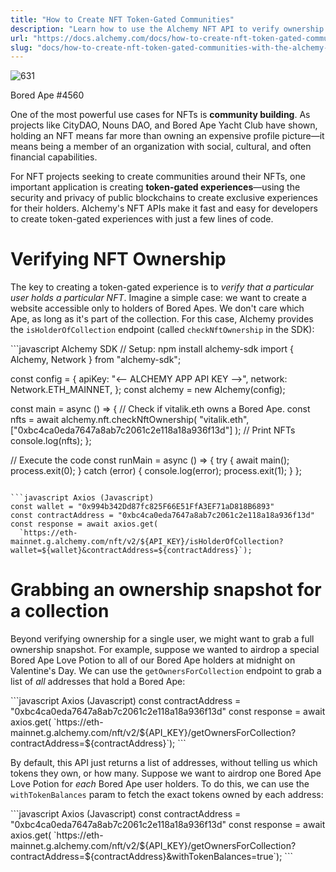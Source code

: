 ```yaml
---
title: "How to Create NFT Token-Gated Communities"
description: "Learn how to use the Alchemy NFT API to verify ownership of an NFT, or grab a complete ownership snapshot for a collection!"
url: "https://docs.alchemy.com/docs/how-to-create-nft-token-gated-communities-with-the-alchemy-nft-api"
slug: "docs/how-to-create-nft-token-gated-communities-with-the-alchemy-nft-api"
---
```



![631](df03e5f-bored_ape_4560.png "bored ape 4560.png")

Bored Ape #4560

One of the most powerful use cases for NFTs is **community building**. As projects like CityDAO, Nouns DAO, and Bored Ape Yacht Club have shown, holding an NFT means far more than owning an expensive profile picture—it means being a member of an organization with social, cultural, and often financial capabilities.

For NFT projects seeking to create communities around their NFTs, one important application is creating **token-gated experiences**—using the security and privacy of public blockchains to create exclusive experiences for their holders. Alchemy's NFT APIs make it fast and easy for developers to create token-gated experiences with just a few lines of code.

# Verifying NFT Ownership

The key to creating a token-gated experience is to *verify that a particular user holds a particular NFT*. Imagine a simple case: we want to create a website accessible only to holders of Bored Apes. We don't care which Ape, as long as it's part of the collection. For this case, Alchemy provides the `isHolderOfCollection` endpoint (called `checkNftOwnership` in the SDK):

<CodeGroup>
  ```javascript Alchemy SDK
  // Setup: npm install alchemy-sdk
  import { Alchemy, Network } from "alchemy-sdk";

  const config = {
    apiKey: "<-- ALCHEMY APP API KEY -->",
    network: Network.ETH_MAINNET,
  };
  const alchemy = new Alchemy(config);

  const main = async () => {
    // Check if vitalik.eth owns a Bored Ape.
    const nfts = await alchemy.nft.checkNftOwnership(
      "vitalik.eth",
      ["0xbc4ca0eda7647a8ab7c2061c2e118a18a936f13d"]
    );
    // Print NFTs
    console.log(nfts);
  };

  // Execute the code
  const runMain = async () => {
    try {
      await main();
      process.exit(0);
    } catch (error) {
      console.log(error);
      process.exit(1);
    }
  };
  ```

  ```javascript Axios (Javascript)
  const wallet = "0x994b342Dd87fc825F66E51FfA3EF71aD818B6893"
  const contractAddress = "0xbc4ca0eda7647a8ab7c2061c2e118a18a936f13d"
  const response = await axios.get(
    `https://eth-mainnet.g.alchemy.com/nft/v2/${API_KEY}/isHolderOfCollection?wallet=${wallet}&contractAddress=${contractAddress}`);
  ```
</CodeGroup>

# Grabbing an ownership snapshot for a collection

Beyond verifying ownership for a single user, we might want to grab a full ownership snapshot. For example, suppose we wanted to airdrop a special Bored Ape Love Potion to all of our Bored Ape holders at midnight on Valentine's Day. We can use the `getOwnersForCollection` endpoint to grab a list of *all* addresses that hold a Bored Ape:

<CodeGroup>
  ```javascript Axios (Javascript)
  const contractAddress = "0xbc4ca0eda7647a8ab7c2061c2e118a18a936f13d"
  const response = await axios.get(
    `https://eth-mainnet.g.alchemy.com/nft/v2/${API_KEY}/getOwnersForCollection?contractAddress=${contractAddress}`);
  ```
</CodeGroup>

By default, this API just returns a list of addresses, without telling us which tokens they own, or how many. Suppose we want to airdrop one Bored Ape Love Potion for *each* Bored Ape user holders. To do this, we can use the `withTokenBalances` param to fetch the exact tokens owned by each address:

<CodeGroup>
  ```javascript Axios (Javascript)
  const contractAddress = "0xbc4ca0eda7647a8ab7c2061c2e118a18a936f13d"
  const response = await axios.get(
    `https://eth-mainnet.g.alchemy.com/nft/v2/${API_KEY}/getOwnersForCollection?contractAddress=${contractAddress}&withTokenBalances=true`);
  ```
</CodeGroup>
